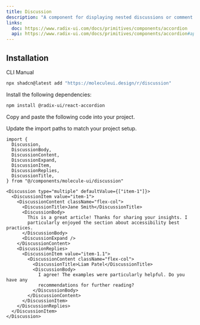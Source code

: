 ```yaml
---
title: Discussion
description: "A component for displaying nested discussions or comment threads."
links:
  doc: https://www.radix-ui.com/docs/primitives/components/accordion
  api: https://www.radix-ui.com/docs/primitives/components/accordion#api-reference
---
```


<ComponentPreview name="discussion-demo" />

## Installation

<Tabs defaultValue='cli'>

<TabsList>
  <TabsTrigger value="cli">CLI</TabsTrigger>
  <TabsTrigger value="manual">Manual</TabsTrigger>
</TabsList>

<TabsContent value='cli'>

```bash
npx shadcn@latest add "https://moleculeui.design/r/discussion"
```

</TabsContent>

<TabsContent value='manual'>

<Steps>

<Step>Install the following dependencies:</Step>

```bash
npm install @radix-ui/react-accordion
```

<Step>Copy and paste the following code into your project.</Step>

<ComponentSource
  title="components/molecule-ui/discussion.tsx"
  name="discussion"
/>

<Step>Update the import paths to match your project setup.</Step>

</Steps>

</TabsContent>

</Tabs>

<Usage>

```tsx
import {
  Discussion,
  DiscussionBody,
  DiscussionContent,
  DiscussionExpand,
  DiscussionItem,
  DiscussionReplies,
  DiscussionTitle,
} from "@/components/molecule-ui/discussion"
```

```tsx
<Discussion type="multiple" defaultValue={["item-1"]}>
  <DiscussionItem value="item-1">
    <DiscussionContent className="flex-col">
      <DiscussionTitle>Jane Smith</DiscussionTitle>
      <DiscussionBody>
        This is a great article! Thanks for sharing your insights. I
        particularly enjoyed the section about accessibility best practices.
      </DiscussionBody>
      <DiscussionExpand />
    </DiscussionContent>
    <DiscussionReplies>
      <DiscussionItem value="item-1.1">
        <DiscussionContent className="flex-col">
          <DiscussionTitle>Liam Patel</DiscussionTitle>
          <DiscussionBody>
            I agree! The examples were particularly helpful. Do you have any
            recommendations for further reading?
          </DiscussionBody>
        </DiscussionContent>
      </DiscussionItem>
    </DiscussionReplies>
  </DiscussionItem>
</Discussion>
```
</Usage>
